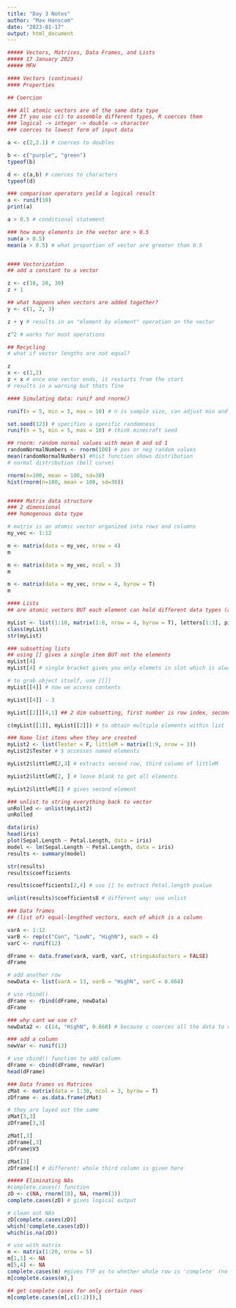 ```yaml
---
title: "Day 3 Notes"
author: "Max Hanscom"
date: "2023-01-17"
output: html_document
---
```


```r
##### Vectors, Matrices, Data Frames, and Lists
##### 17 January 2023
##### MFH

#### Vectors (continues)
#### Properties

## Coercion

### All atomic vectors are of the same data type
### If you use c() to assemble different types, R coerces them
### logical -> integer -> double -> character
### coerces to lowest form of input data

a <- c(2,2.1) # coerces to doubles

b <- c("purple", "green")
typeof(b)

d <- c(a,b) # coerces to characters
typeof(d)

### comparison operators yeild a logical result
a <- runif(10)
print(a)

a > 0.5 # conditional statement

### how many elements in the vector are > 0.5
sum(a > 0.5)
mean(a > 0.5) # what proportion of vector are greater than 0.5


#### Vectorization
## add a constant to a vector

z <- c(10, 20, 30)
z + 1

## what happens when vectors are added together?
y <- c(1, 2, 3)

z + y # results in an "element by element" operation on the vector

z^2 # works for most operations

## Recycling
# what if vector lengths are not equal?

z
x <- c(1,2)
z + x # once one vector ends, it restarts from the start
# results in a warning but thats fine

#### Simulating data: runif and rnorm()

runif(n = 5, min = 5, max = 10) # n is sample size, can adjust min and max

set.seed(123) # specifies a specific randomness
runif(n = 5, min = 5, max = 10) # think minecraft seed

## rnorm: random normal values with mean 0 and sd 1
randomNormalNumbers <- rnorm(100) # pos or neg random values
mean(randomNormalNumbers) #hist function shows distribution
# normal distribution (bell curve)

rnorm(n=100, mean = 100, sd=30)
hist(rnorm(n=100, mean = 100, sd=30))


##### Matrix data structure
### 2 dimensional
### homogenous data type

# matrix is an atomic vector organized into rows and columns
my_vec <- 1:12

m <- matrix(data = my_vec, nrow = 4)
m

m <- matrix(data = my_vec, ncol = 3)
m

m <- matrix(data = my_vec, nrow = 4, byrow = T)
m

#### Lists
## are atomic vectors BUT each element can hold different data types (and different sizes)

myList <- list(1:10, matrix(1:8, nrow = 4, byrow = T), letters[1:3], pi)
class(myList)
str(myList)

### subsetting lists
## using [] gives a single item BUT not the elements
myList[4]
myList[4] # single bracket gives you only elemets in slot which is always type list

# to grab object itself, use [[]]
myList[[4]] # now we access contents

myList[[4]] - 3

myList[[2]][4,1] ## 2 dim subsetting, first number is row index, second is column. [4,1] gives 4th row, first column

c(myList[[1]], myList[[2]]) # to obtain multiple elements within list

### Name list items when they are created
myList2 <- list(Tester = F, littleM = matrix(1:9, nrow = 3))
myList2$Tester # $ accesses named elements

myList2$littleM[2,3] # extracts second row, third column of littleM

myList2$littleM[2, ] # leave blank to get all elements

myList2$littleM[2] # gives second element

### unlist to string everything back to vector
unRolled <- unlist(myList2)
unRolled

data(iris)
head(iris)
plot(Sepal.Length ~ Petal.Length, data = iris)
model <- lm(Sepal.Length ~ Petal.Length, data = iris)
results <- summary(model)

str(results)
results$coefficients

results$coefficients[2,4] # use [] to extract Petal.length pvalue

unlist(results)$coefficients8 # different way: use unlist

### Data frames
## (list of) equal-lengthed vectors, each of which is a column

varA <- 1:12
varB <- rep(c("Con", "LowN", "HighN"), each = 4)
varC <- runif(12)

dFrame <- data.frame(varA, varB, varC, stringsAsFactors = FALSE)
dFrame

# add another row
newData <- list(varA = 13, varB = "HighN", varC = 0.668)

# use rbind()
dFrame <- rbind(dFrame, newData)
dFrame

### why cant we use c?
newData2 <- c(14, "HighN", 0.668) # because c coerces all the data to characters which is bad news for data.  Make list first

### add a column
newVar <- runif(13)

# use cbind() function to add column
dFrame <- cbind(dFrame, newVar)
head(dFrame)

### Data frames vs Matrices
zMat <- matrix(data = 1:30, ncol = 3, byrow = T)
zDframe <- as.data.frame(zMat)

# they are layed out the same
zMat[3,3]
zDframe[3,3]

zMat[,3]
zDframe[,3]
zDframe$V3

zMat[3]
zDframe[3] # different! whole third column is given here

##### Eliminating NAs
#complete.cases() function
zD <- c(NA, rnorm(10), NA, rnorm(3))
complete.cases(zD) # gives logical output

# clean out NAs
zD[complete.cases(zD)]
which(!complete.cases(zD))
which(is.na(zD))

# use with matrix
m <- matrix(1:20, nrow = 5)
m[1,1] <- NA
m[5,4] <- NA
complete.cases(m) #gives T?F as to whether whole row is 'complete' (no NAs)
m[complete.cases(m),]

## get complete cases for only certain rows
m[complete.cases(m[,c(1:2)]),]



```

